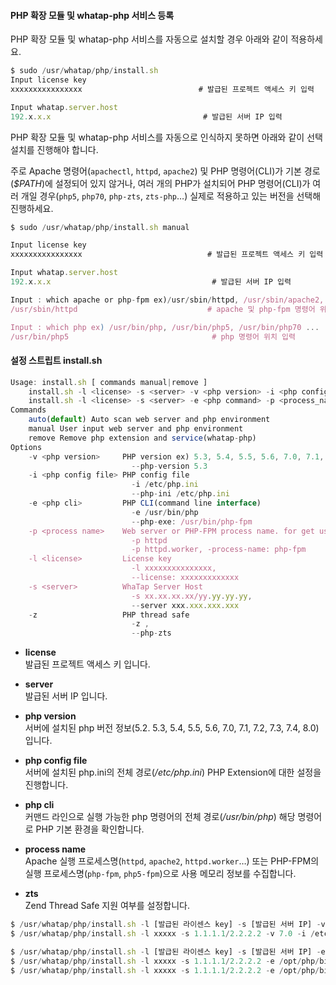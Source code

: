 
#### PHP 확장 모듈 및 whatap-php 서비스 등록

PHP 확장 모듈 및 whatap-php 서비스를 자동으로 설치할 경우 아래와 같이 적용하세요.

``` javascript title=SH
$ sudo /usr/whatap/php/install.sh
Input license key
xxxxxxxxxxxxxxxx                          # 발급된 프로젝트 액세스 키 입력

Input whatap.server.host
192.x.x.x                                  # 발급된 서버 IP 입력
```

PHP 확장 모듈 및 whatap-php 서비스를 자동으로 인식하지 못하면 아래와 같이 선택 설치를 진행해야 합니다.

주로 Apache 명령어(`apachectl`, `httpd`, `apache2`) 및 PHP 명령어(CLI)가 기본 경로(*$PATH*)에 설정되어 있지 않거나, 여러 개의 PHP가 설치되어 PHP 명령어(CLI)가 여러 개일 경우(`php5`, `php70`, `php-zts`, `zts-php`…) 실제로 적용하고 있는 버전을 선택해 진행하세요.

```javascript title=SH
$ sudo /usr/whatap/php/install.sh manual

Input license key
xxxxxxxxxxxxxxxx                            # 발급된 프로젝트 액세스 키 입력

Input whatap.server.host
192.x.x.x                                    # 발급된 서버 IP 입력

Input : which apache or php-fpm ex)/usr/sbin/httpd, /usr/sbin/apache2, /usr/sbin/php-fpm ...
/usr/sbin/httpd                             # apache 및 php-fpm 명령어 위치 입력

Input : which php ex) /usr/bin/php, /usr/bin/php5, /usr/bin/php70 ...
/usr/bin/php5                                # php 명령어 위치 입력
```

#### 설정 스트립트 install.sh

```javascript title=SH
Usage: install.sh [ commands manual|remove ]
    install.sh -l <license> -s <server> -v <php version> -i <php config file> -p <process_name> [-z ]
    install.sh -l <license> -s <server> -e <php command> -p <process_name> [-z ]
Commands
    auto(default) Auto scan web server and php environment
    manual User input web server and php environment
    remove Remove php extension and service(whatap-php)
Options
    -v <php version>     PHP version ex) 5.3, 5.4, 5.5, 5.6, 7.0, 7.1, 7.2, 7.3, 7.4, 8.0                        -v 5.3
                           --php-version 5.3
    -i <php config file> PHP config file
                           -i /etc/php.ini
                           --php-ini /etc/php.ini
    -e <php cli>         PHP CLI(command line interface)
                           -e /usr/bin/php
                           --php-exe: /usr/bin/php-fpm
    -p <process name>    Web server or PHP-FPM process name. for get used memory
                           -p httpd
                           -p httpd.worker, -process-name: php-fpm
    -l <license>         License key
                           -l xxxxxxxxxxxxxxx,
                           --license: xxxxxxxxxxxxx
    -s <server>          WhaTap Server Host
                           -s xx.xx.xx.xx/yy.yy.yy.yy,
                           --server xxx.xxx.xxx.xxx
    -z                   PHP thread safe
                           -z ,
                           --php-zts
```

* **license**  
    발급된 프로젝트 액세스 키 입니다.

* **server**  
    발급된 서버 IP 입니다.

* **php version**  
    서버에 설치된 php 버전 정보(5.2. 5.3, 5.4, 5.5, 5.6, 7.0, 7.1, 7.2, 7.3, 7.4, 8.0)입니다.

* **php config file**  
    서버에 설치된 php.ini의 전체 경로(*/etc/php.ini*) PHP Extension에 대한 설정을 진행합니다.

* **php cli**  
    커맨드 라인으로 실행 가능한 php 명령어의 전체 경로(*/usr/bin/php*) 해당 명령어로 PHP 기본 환경을 확인합니다.

* **process name**  
    Apache 실행 프로세스명(`httpd`, `apache2`, `httpd.worker`…) 또는 PHP-FPM의 실행 프로세스명(`php-fpm`, `php5-fpm`)으로 사용 메모리 정보를 수집합니다.

* **zts**  
    Zend Thread Safe 지원 여부를 설정합니다. 

<!-- 
**PHP 버전 지정 설치**

```javascript title=SH
$ /usr/whatap/php/install.sh -l [발급된 라이센스 key] -s [발급된 서버 IP] -v [PHP 버전 x.x] -i [php.ini의 전체 경로] -p [프로세스명]
$ /usr/whatap/php/install.sh -l xxxxx -s 1.1.1.1/2.2.2.2 -v 7.0 -i /etc/php.ini -p httpd [-z]
```

**PHP Cli 명령어 지정 설치**

```javascript title=SH
$ /usr/whatap/php/install.sh -l [발급된 라이센스 key] -s [발급된 서버 IP] -e [PHP Cli] -p [프로세스명]
$ /usr/whatap/php/install.sh -l xxxxx -s 1.1.1.1/2.2.2.2 -e /opt/php/bin/php -p apache2
$ /usr/whatap/php/install.sh -l xxxxx -s 1.1.1.1/2.2.2.2 -e /opt/php/bin/php-fpm -p php-fpm
```
-->

<Tabs>
<TabItem value="phpvs" label="PHP 버전 지정 설치" default>

```javascript title=SH
$ /usr/whatap/php/install.sh -l [발급된 라이센스 key] -s [발급된 서버 IP] -v [PHP 버전 x.x] -i [php.ini의 전체 경로] -p [프로세스명]
$ /usr/whatap/php/install.sh -l xxxxx -s 1.1.1.1/2.2.2.2 -v 7.0 -i /etc/php.ini -p httpd [-z]
```
</TabItem>
<TabItem value="phcli" label="PHP Cli 명령어 지정 설치">

```javascript title=SH
$ /usr/whatap/php/install.sh -l [발급된 라이센스 key] -s [발급된 서버 IP] -e [PHP Cli] -p [프로세스명]
$ /usr/whatap/php/install.sh -l xxxxx -s 1.1.1.1/2.2.2.2 -e /opt/php/bin/php -p apache2
$ /usr/whatap/php/install.sh -l xxxxx -s 1.1.1.1/2.2.2.2 -e /opt/php/bin/php-fpm -p php-fpm
```
</TabItem>
</Tabs> 
